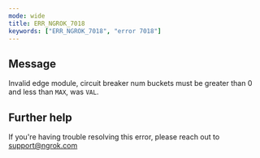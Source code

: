 ```yaml
---
mode: wide
title: ERR_NGROK_7018
keywords: ["ERR_NGROK_7018", "error 7018"]
---
```


## Message

Invalid edge module, circuit breaker num buckets must be greater than 0 and less than `MAX`, was `VAL`.

## Further help

If you're having trouble resolving this error, please reach out to [support@ngrok.com](mailto:support@ngrok.com?subject=Help%20with%20ERR_NGROK_7018)
